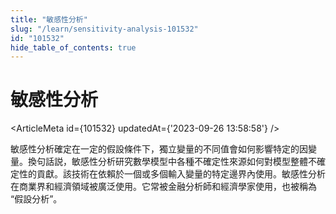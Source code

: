 ```yaml
---
title: "敏感性分析"
slug: "/learn/sensitivity-analysis-101532"
id: "101532"
hide_table_of_contents: true
---
```



# 敏感性分析

<ArticleMeta id={101532} updatedAt={'2023-09-26 13:58:58'} />
<div className='border-solid border-b border-t-0 my-4 border-[var(--ifm-color-gray-300)]' />

敏感性分析確定在一定的假設條件下，獨立變量的不同值會如何影響特定的因變量。換句話説，敏感性分析研究數學模型中各種不確定性來源如何對模型整體不確定性的貢獻。該技術在依賴於一個或多個輸入變量的特定邊界內使用。敏感性分析在商業界和經濟領域被廣泛使用。它常被金融分析師和經濟學家使用，也被稱為 “假設分析”。
